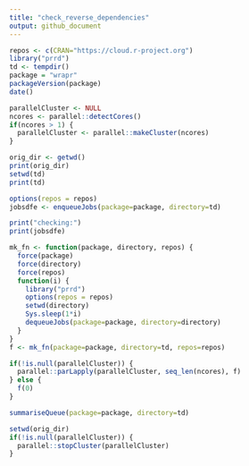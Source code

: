 ```yaml
---
title: "check_reverse_dependencies"
output: github_document
---
```


```r
repos <- c(CRAN="https://cloud.r-project.org")
library("prrd")
td <- tempdir()
package = "wrapr"
packageVersion(package)
date()

parallelCluster <- NULL
ncores <- parallel::detectCores()
if(ncores > 1) {
  parallelCluster <- parallel::makeCluster(ncores)
}

orig_dir <- getwd()
print(orig_dir)
setwd(td)
print(td)

options(repos = repos)
jobsdfe <- enqueueJobs(package=package, directory=td)

print("checking:")
print(jobsdfe)

mk_fn <- function(package, directory, repos) {
  force(package)
  force(directory)
  force(repos)
  function(i) {
    library("prrd")
    options(repos = repos)
    setwd(directory)
    Sys.sleep(1*i)
    dequeueJobs(package=package, directory=directory)
  }
}
f <- mk_fn(package=package, directory=td, repos=repos)

if(!is.null(parallelCluster)) {
  parallel::parLapply(parallelCluster, seq_len(ncores), f)
} else {
  f(0)
}

summariseQueue(package=package, directory=td)

setwd(orig_dir)
if(!is.null(parallelCluster)) {
  parallel::stopCluster(parallelCluster)
}

```


